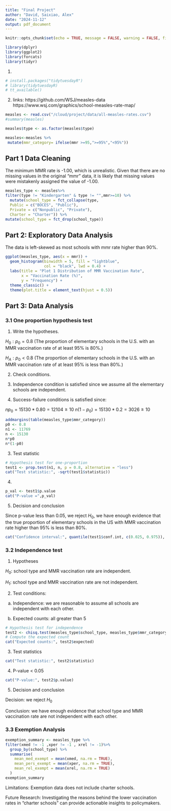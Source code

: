 ```yaml
---
title: "Final Project"
author: "David, Saixiao, Alex"
date: "2024-11-12"
output: pdf_document
---
```


```r
knitr::opts_chunk$set(echo = TRUE, message = FALSE, warning = FALSE, fig.align = "center", out.width = "70%")
```

```r
library(dplyr)
library(ggplot2)
library(forcats)
library(tidyr)
```

1.

```r
# install.packages("tidytuesdayR")
# library(tidytuesdayR)
# tt_available()
```

2.
links: https://github.com/WSJ/measles-data
https://www.wsj.com/graphics/school-measles-rate-map/

```r
measles <- read.csv("/cloud/project/data/all-measles-rates.csv")
#summary(measles)
```

```r
measles$type <- as.factor(measles$type)
```
```r
measles<-measles %>%
 mutate(mmr_category= ifelse(mmr >=95,">=95%","<95%"))
```


## Part 1 Data Cleaning 

The minimum MMR rate is -1.00, which is unrealistic. Given that there are no missing values in the original "mmr" data, it is likely that missing values were mistakenly assigned the value of -1.00.

```r
measles_type <- measles%>%
filter(type != "Kindergarten" & type != "",mmr>=10) %>% 
  mutate(school_type = fct_collapse(type,
  Public = c("BOCES", "Public"), 
  Private = c("Nonpublic", "Private"), 
  Charter = "Charter")) %>%
mutate(school_type = fct_drop(school_type))
```


## Part 2: Exploratory Data Analysis

The data is left-skewed as most schools with mmr rate higher than 90%. 
```r
ggplot(measles_type, aes(x = mmr)) +
  geom_histogram(binwidth = 5, fill = "lightblue", 
                 col = "black", lwd = 0.4) +
  labs(title = "Plot 1 Distribution of MMR Vaccination Rate",
       x = "Vaccination Rate (%)",
       y = "Frequency") +
  theme_classic() +
  theme(plot.title = element_text(hjust = 0.5)) 

```



## Part 3: Data Analysis

### 3.1 One proportion hypothesis test

1. Write the hypotheses.

$H_0: p_0 = 0.8$ (The proportion of elementary schools in the U.S. with an MMR vaccination rate of at least 95% is 80%.)

$H_A: p_0 < 0.8$ (The proportion of elementary schools in the U.S. with an MMR vaccination rate of at least 95% is less than 80%.)

2. Check conditions.

1. Independence condition is satisfied since we assume all the elementary schools are independent.

2. Success-failure conditions is satisfied since:  

$np_0 =15130 * 0.80 = 12104 \geq 10$
$n(1 - p_0) = 15130 * 0.2 = 3026 \geq 10$


```r
addmargins(table(measles_type$mmr_category))
p0 <- 0.8
n1 <- 11769
n <- 15130
n*p0
n*(1-p0)
```
3. Test statistic

```r
# Hypothesis test for one-proportion
test1 <- prop.test(n1, n, p = 0.8, alternative = "less")
cat("Test statistic:", -sqrt(test1$statistic))
```

4. 
```r
p_val <- test1$p.value
cat("P-value =",p_val)
```


5. Decision and conclusion

Since p-value less than 0.05, we reject $H_0$, we have enough evidence that the true proportion of elementary schools in the US with MMR vaccination rate higher than 95% is less than 80%.


```r
cat("Confidence interval:", quantile(test1$conf.int, c(0.025, 0.975)), "\n")

```

### 3.2 Independence test

1. Hypotheses

$H_0:$ school type and MMR vaccination rate are independent.

$H_1$: school type and MMR vaccination rate are not independent.

2. Test conditions:

a. Independence: we are reasonable to assume all schools are independent with each other.

b. Expected counts: all greater than 5

```r
# Hypothesis test for independence
test2 <- chisq.test(measles_type$school_type, measles_type$mmr_category)
# Compute the expected count
cat("Expected counts:", test2$expected)
```

3. Test statistics

```r
cat("Test statistic:", test2$statistic)
```

4. P-value < 0.05

```r
cat("P-value:", test2$p.value)
```

5. Decision and conclusion

Decision: we reject $H_0$

Conclusion: we have enough evidence that school type and MMR vaccination rate are not independent with each other.



### 3.3 Exemption Analysis

```r
exemption_summary <- measles_type %>%
filter(xmed != -1 ,xper != -1 , xrel != -1)%>%
  group_by(school_type) %>%
  summarise(
    mean_med_exempt = mean(xmed, na.rm = TRUE),
    mean_pers_exempt = mean(xper, na.rm = TRUE),
    mean_rel_exempt = mean(xrel, na.rm = TRUE)
  )
exemption_summary
```

Limitations: Exemption data does not include charter schools.

Future Research: Investigating the reasons behind the lower vaccination rates in “charter schools” can provide actionable insights to policymakers.

